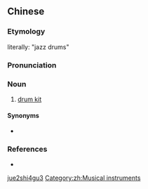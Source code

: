 ==Chinese==
{{zh-forms|type=21}}

===Etymology===
literally: "jazz drums"

===Pronunciation===
{{zh-pron
|m=juéshìgǔ
|cat=n
}}

===Noun===
{{zh-noun}}

# [[drum kit]]

====Synonyms====
* {{zh-l|架子鼓}}

===References===
* {{pedialite|爵士鼓|lang=zh}}

[[Category:zh:Musical instruments|jue2shi4gu3]]
[[Category:zh:Musical instruments]]